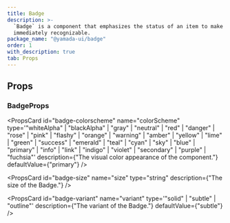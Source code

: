 ```yaml
---
title: Badge
description: >-
  `Badge` is a component that emphasizes the status of an item to make it
  immediately recognizable.
package_name: "@yamada-ui/badge"
order: 1
with_description: true
tab: Props
---
```


## Props

### BadgeProps

<PropsCard id="badge-_accept" name="_accept" type="CSSUIObject" />

<PropsCard id="badge-_active" name="_active" type="CSSUIObject" />

<PropsCard id="badge-_after" name="_after" type="CSSUIObject" />

<PropsCard id="badge-_anylink" name="_anyLink" type="CSSUIObject" />

<PropsCard id="badge-_autofill" name="_autofill" type="CSSUIObject" />

<PropsCard id="badge-_backdrop" name="_backdrop" type="CSSUIObject" />

<PropsCard id="badge-_before" name="_before" type="CSSUIObject" />

<PropsCard id="badge-_between" name="_between" type="CSSUIObject" />

<PropsCard id="badge-_blank" name="_blank" type="CSSUIObject" />

<PropsCard id="badge-_checked" name="_checked" type="CSSUIObject" />

<PropsCard id="badge-_cue" name="_cue" type="CSSUIObject" />

<PropsCard id="badge-_cueregion" name="_cueRegion" type="CSSUIObject" />

<PropsCard id="badge-_dark" name="_dark" type="CSSUIObject" />

<PropsCard id="badge-_default" name="_default" type="CSSUIObject" />

<PropsCard id="badge-_disabled" name="_disabled" type="CSSUIObject" />

<PropsCard id="badge-_empty" name="_empty" type="CSSUIObject" />

<PropsCard id="badge-_enabled" name="_enabled" type="CSSUIObject" />

<PropsCard id="badge-_end" name="_end" type="CSSUIObject" />

<PropsCard id="badge-_even" name="_even" type="CSSUIObject" />

<PropsCard id="badge-_expanded" name="_expanded" type="CSSUIObject" />

<PropsCard id="badge-_fileselector" name="_fileSelector" type="CSSUIObject" />

<PropsCard id="badge-_filled" name="_filled" type="CSSUIObject" />

<PropsCard id="badge-_first" name="_first" type="CSSUIObject" />

<PropsCard id="badge-_firstletter" name="_firstLetter" type="CSSUIObject" />

<PropsCard id="badge-_firstline" name="_firstLine" type="CSSUIObject" />

<PropsCard id="badge-_focus" name="_focus" type="CSSUIObject" />

<PropsCard id="badge-_focusvisible" name="_focusVisible" type="CSSUIObject" />

<PropsCard id="badge-_focuswithin" name="_focusWithin" type="CSSUIObject" />

<PropsCard id="badge-_fullscreen" name="_fullScreen" type="CSSUIObject" />

<PropsCard id="badge-_grabbed" name="_grabbed" type="CSSUIObject" />

<PropsCard id="badge-_groupaccept" name="_groupAccept" type="CSSUIObject" />

<PropsCard id="badge-_groupactive" name="_groupActive" type="CSSUIObject" />

<PropsCard id="badge-_groupblank" name="_groupBlank" type="CSSUIObject" />

<PropsCard id="badge-_groupchecked" name="_groupChecked" type="CSSUIObject" />

<PropsCard id="badge-_groupdisabled" name="_groupDisabled" type="CSSUIObject" />

<PropsCard id="badge-_groupenabled" name="_groupEnabled" type="CSSUIObject" />

<PropsCard id="badge-_groupexpanded" name="_groupExpanded" type="CSSUIObject" />

<PropsCard id="badge-_groupfocus" name="_groupFocus" type="CSSUIObject" />

<PropsCard
  id="badge-_groupfocusvisible"
  name="_groupFocusVisible"
  type="CSSUIObject"
/>

<PropsCard
  id="badge-_groupfocuswithin"
  name="_groupFocusWithin"
  type="CSSUIObject"
/>

<PropsCard id="badge-_groupgrabbed" name="_groupGrabbed" type="CSSUIObject" />

<PropsCard
  id="badge-_grouphorizontal"
  name="_groupHorizontal"
  type="CSSUIObject"
/>

<PropsCard id="badge-_grouphover" name="_groupHover" type="CSSUIObject" />

<PropsCard id="badge-_groupidle" name="_groupIdle" type="CSSUIObject" />

<PropsCard id="badge-_groupinvalid" name="_groupInvalid" type="CSSUIObject" />

<PropsCard id="badge-_grouploaded" name="_groupLoaded" type="CSSUIObject" />

<PropsCard id="badge-_grouploading" name="_groupLoading" type="CSSUIObject" />

<PropsCard id="badge-_groupoptional" name="_groupOptional" type="CSSUIObject" />

<PropsCard
  id="badge-_groupplaceholdershown"
  name="_groupPlaceholderShown"
  type="CSSUIObject"
/>

<PropsCard id="badge-_grouppressed" name="_groupPressed" type="CSSUIObject" />

<PropsCard id="badge-_groupreadonly" name="_groupReadOnly" type="CSSUIObject" />

<PropsCard
  id="badge-_groupreadwrite"
  name="_groupReadWrite"
  type="CSSUIObject"
/>

<PropsCard id="badge-_groupreject" name="_groupReject" type="CSSUIObject" />

<PropsCard id="badge-_grouprequired" name="_groupRequired" type="CSSUIObject" />

<PropsCard id="badge-_groupselected" name="_groupSelected" type="CSSUIObject" />

<PropsCard
  id="badge-_groupuserinvalid"
  name="_groupUserInvalid"
  type="CSSUIObject"
/>

<PropsCard id="badge-_groupvalid" name="_groupValid" type="CSSUIObject" />

<PropsCard id="badge-_groupvertical" name="_groupVertical" type="CSSUIObject" />

<PropsCard id="badge-_hidden" name="_hidden" type="CSSUIObject" />

<PropsCard id="badge-_holiday" name="_holiday" type="CSSUIObject" />

<PropsCard id="badge-_horizontal" name="_horizontal" type="CSSUIObject" />

<PropsCard id="badge-_hover" name="_hover" type="CSSUIObject" />

<PropsCard id="badge-_idle" name="_idle" type="CSSUIObject" />

<PropsCard id="badge-_indeterminate" name="_indeterminate" type="CSSUIObject" />

<PropsCard id="badge-_inrange" name="_inRange" type="CSSUIObject" />

<PropsCard id="badge-_invalid" name="_invalid" type="CSSUIObject" />

<PropsCard id="badge-_last" name="_last" type="CSSUIObject" />

<PropsCard id="badge-_light" name="_light" type="CSSUIObject" />

<PropsCard id="badge-_link" name="_link" type="CSSUIObject" />

<PropsCard id="badge-_loaded" name="_loaded" type="CSSUIObject" />

<PropsCard id="badge-_loading" name="_loading" type="CSSUIObject" />

<PropsCard id="badge-_marker" name="_marker" type="CSSUIObject" />

<PropsCard id="badge-_mediadark" name="_mediaDark" type="CSSUIObject" />

<PropsCard id="badge-_medialight" name="_mediaLight" type="CSSUIObject" />

<PropsCard
  id="badge-_mediareducemotion"
  name="_mediaReduceMotion"
  type="CSSUIObject"
/>

<PropsCard id="badge-_modal" name="_modal" type="CSSUIObject" />

<PropsCard id="badge-_nativeactive" name="_nativeActive" type="CSSUIObject" />

<PropsCard id="badge-_nativechecked" name="_nativeChecked" type="CSSUIObject" />

<PropsCard
  id="badge-_nativedisabled"
  name="_nativeDisabled"
  type="CSSUIObject"
/>

<PropsCard id="badge-_nativefocus" name="_nativeFocus" type="CSSUIObject" />

<PropsCard
  id="badge-_nativefocusvisible"
  name="_nativeFocusVisible"
  type="CSSUIObject"
/>

<PropsCard
  id="badge-_nativefocuswithin"
  name="_nativeFocusWithin"
  type="CSSUIObject"
/>

<PropsCard id="badge-_nativehidden" name="_nativeHidden" type="CSSUIObject" />

<PropsCard id="badge-_nativehover" name="_nativeHover" type="CSSUIObject" />

<PropsCard
  id="badge-_nativereadonly"
  name="_nativeReadOnly"
  type="CSSUIObject"
/>

<PropsCard id="badge-_nativetarget" name="_nativeTarget" type="CSSUIObject" />

<PropsCard id="badge-_nativevalid" name="_nativeValid" type="CSSUIObject" />

<PropsCard id="badge-_notfirst" name="_notFirst" type="CSSUIObject" />

<PropsCard id="badge-_notlast" name="_notLast" type="CSSUIObject" />

<PropsCard id="badge-_nottarget" name="_notTarget" type="CSSUIObject" />

<PropsCard id="badge-_odd" name="_odd" type="CSSUIObject" />

<PropsCard id="badge-_only" name="_only" type="CSSUIObject" />

<PropsCard id="badge-_optional" name="_optional" type="CSSUIObject" />

<PropsCard id="badge-_outrange" name="_outRange" type="CSSUIObject" />

<PropsCard id="badge-_outside" name="_outside" type="CSSUIObject" />

<PropsCard id="badge-_paused" name="_paused" type="CSSUIObject" />

<PropsCard id="badge-_peeraccept" name="_peerAccept" type="CSSUIObject" />

<PropsCard id="badge-_peeractive" name="_peerActive" type="CSSUIObject" />

<PropsCard id="badge-_peerblank" name="_peerBlank" type="CSSUIObject" />

<PropsCard id="badge-_peerchecked" name="_peerChecked" type="CSSUIObject" />

<PropsCard id="badge-_peerdisabled" name="_peerDisabled" type="CSSUIObject" />

<PropsCard id="badge-_peerenabled" name="_peerEnabled" type="CSSUIObject" />

<PropsCard id="badge-_peerexpanded" name="_peerExpanded" type="CSSUIObject" />

<PropsCard id="badge-_peerfocus" name="_peerFocus" type="CSSUIObject" />

<PropsCard
  id="badge-_peerfocusvisible"
  name="_peerFocusVisible"
  type="CSSUIObject"
/>

<PropsCard
  id="badge-_peerfocuswithin"
  name="_peerFocusWithin"
  type="CSSUIObject"
/>

<PropsCard id="badge-_peergrabbed" name="_peerGrabbed" type="CSSUIObject" />

<PropsCard
  id="badge-_peerhorizontal"
  name="_peerHorizontal"
  type="CSSUIObject"
/>

<PropsCard id="badge-_peerhover" name="_peerHover" type="CSSUIObject" />

<PropsCard id="badge-_peeridle" name="_peerIdle" type="CSSUIObject" />

<PropsCard id="badge-_peerinvalid" name="_peerInvalid" type="CSSUIObject" />

<PropsCard id="badge-_peerloaded" name="_peerLoaded" type="CSSUIObject" />

<PropsCard id="badge-_peerloading" name="_peerLoading" type="CSSUIObject" />

<PropsCard id="badge-_peeroptional" name="_peerOptional" type="CSSUIObject" />

<PropsCard
  id="badge-_peerplaceholdershown"
  name="_peerPlaceholderShown"
  type="CSSUIObject"
/>

<PropsCard id="badge-_peerpressed" name="_peerPressed" type="CSSUIObject" />

<PropsCard id="badge-_peerreadonly" name="_peerReadOnly" type="CSSUIObject" />

<PropsCard id="badge-_peerreadwrite" name="_peerReadWrite" type="CSSUIObject" />

<PropsCard id="badge-_peerreject" name="_peerReject" type="CSSUIObject" />

<PropsCard id="badge-_peerrequired" name="_peerRequired" type="CSSUIObject" />

<PropsCard id="badge-_peerselected" name="_peerSelected" type="CSSUIObject" />

<PropsCard
  id="badge-_peeruserinvalid"
  name="_peerUserInvalid"
  type="CSSUIObject"
/>

<PropsCard id="badge-_peervalid" name="_peerValid" type="CSSUIObject" />

<PropsCard id="badge-_peervertical" name="_peerVertical" type="CSSUIObject" />

<PropsCard id="badge-_picture" name="_picture" type="CSSUIObject" />

<PropsCard id="badge-_placeholder" name="_placeholder" type="CSSUIObject" />

<PropsCard
  id="badge-_placeholdershown"
  name="_placeholderShown"
  type="CSSUIObject"
/>

<PropsCard id="badge-_playing" name="_playing" type="CSSUIObject" />

<PropsCard id="badge-_pressed" name="_pressed" type="CSSUIObject" />

<PropsCard id="badge-_print" name="_print" type="CSSUIObject" />

<PropsCard id="badge-_readonly" name="_readOnly" type="CSSUIObject" />

<PropsCard id="badge-_readwrite" name="_readWrite" type="CSSUIObject" />

<PropsCard id="badge-_reject" name="_reject" type="CSSUIObject" />

<PropsCard id="badge-_required" name="_required" type="CSSUIObject" />

<PropsCard id="badge-_ripple" name="_ripple" type="CSSUIObject" />

<PropsCard id="badge-_scrollbar" name="_scrollbar" type="CSSUIObject" />

<PropsCard
  id="badge-_scrollbarbutton"
  name="_scrollbarButton"
  type="CSSUIObject"
/>

<PropsCard
  id="badge-_scrollbarcorner"
  name="_scrollbarCorner"
  type="CSSUIObject"
/>

<PropsCard
  id="badge-_scrollbarthumb"
  name="_scrollbarThumb"
  type="CSSUIObject"
/>

<PropsCard
  id="badge-_scrollbartrack"
  name="_scrollbarTrack"
  type="CSSUIObject"
/>

<PropsCard
  id="badge-_scrollbartrackpiece"
  name="_scrollbarTrackPiece"
  type="CSSUIObject"
/>

<PropsCard id="badge-_selected" name="_selected" type="CSSUIObject" />

<PropsCard id="badge-_selection" name="_selection" type="CSSUIObject" />

<PropsCard id="badge-_start" name="_start" type="CSSUIObject" />

<PropsCard id="badge-_target" name="_target" type="CSSUIObject" />

<PropsCard id="badge-_today" name="_today" type="CSSUIObject" />

<PropsCard id="badge-_userinvalid" name="_userInvalid" type="CSSUIObject" />

<PropsCard id="badge-_valid" name="_valid" type="CSSUIObject" />

<PropsCard id="badge-_vertical" name="_vertical" type="CSSUIObject" />

<PropsCard id="badge-_visited" name="_visited" type="CSSUIObject" />

<PropsCard id="badge-_weekend" name="_weekend" type="CSSUIObject" />

<PropsCard
  id="badge-colorscheme"
  name="colorScheme"
  type='"whiteAlpha" | "blackAlpha" | "gray" | "neutral" | "red" | "danger" | "rose" | "pink" | "flashy" | "orange" | "warning" | "amber" | "yellow" | "lime" | "green" | "success" | "emerald" | "teal" | "cyan" | "sky" | "blue" | "primary" | "info" | "link" | "indigo" | "violet" | "secondary" | "purple" | "fuchsia"'
  description={"The visual color appearance of the component."}
  defaultValue={"primary"}
/>

<PropsCard
  id="badge-size"
  name="size"
  type="string"
  description={"The size of the Badge."}
/>

<PropsCard
  id="badge-variant"
  name="variant"
  type='"solid" | "subtle" | "outline"'
  description={"The variant of the Badge."}
  defaultValue={"subtle"}
/>
